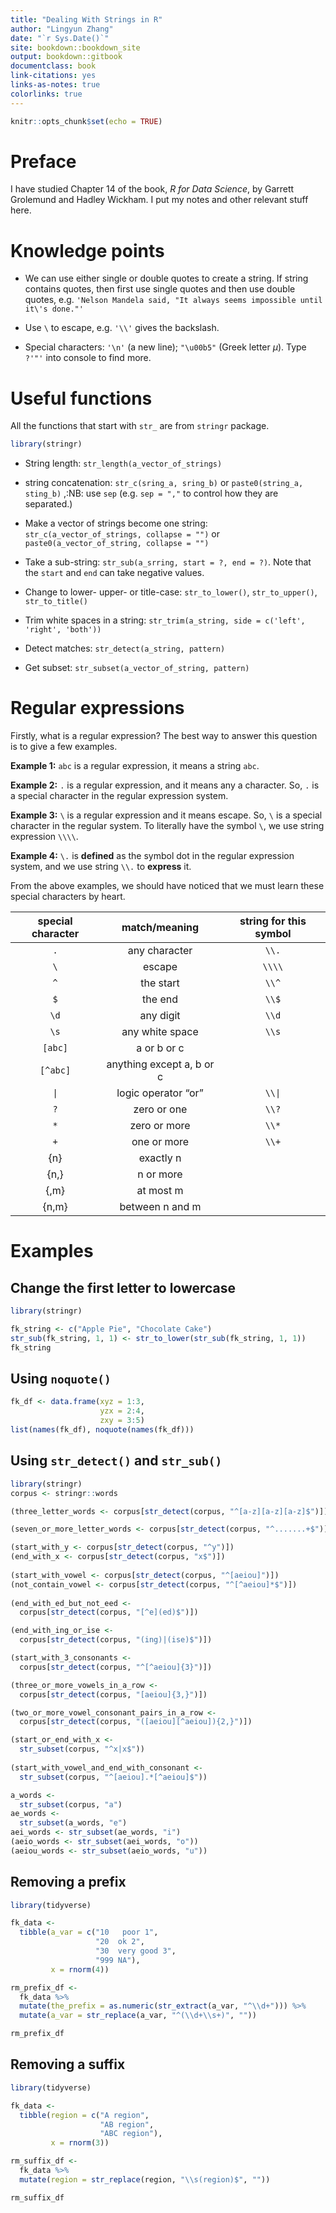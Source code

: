 ```yaml
--- 
title: "Dealing With Strings in R"
author: "Lingyun Zhang"
date: "`r Sys.Date()`"
site: bookdown::bookdown_site
output: bookdown::gitbook
documentclass: book
link-citations: yes
links-as-notes: true
colorlinks: true
---
```


```r
knitr::opts_chunk$set(echo = TRUE)
```

# Preface {-}

I have studied Chapter 14 of the book, *R for Data Science*, by Garrett Grolemund and Hadley Wickham. I put my notes and other relevant stuff here. 

# Knowledge points

- We can use either single or double quotes to create a string. If string contains quotes, then first use single quotes and then use double quotes, e.g. `'Nelson Mandela said, "It always seems impossible until it\'s done."'`

- Use `\` to escape, e.g. `'\\'` gives the backslash.

- Special characters: `'\n'` (a new line); `"\u00b5"` (Greek letter $\mu$). Type `?'"'` into console to find more.

# Useful functions

All the functions that start with `str_` are from `stringr` package.

```r
library(stringr)
```

- String length: `str_length(a_vector_of_strings)`

- string concatenation: `str_c(sring_a, sring_b)` or `paste0(string_a, sting_b)` ,:NB: use `sep` (e.g. `sep = ","` to control how they are separated.)

- Make a vector of strings become one string: `str_c(a_vector_of_strings, collapse = "")`  or `paste0(a_vector_of_string, collapse = "")`

- Take a sub-string: `str_sub(a_srring, start = ?, end = ?)`. Note that the `start` and `end` can take negative values.

- Change to lower- upper- or title-case: `str_to_lower()`, `str_to_upper()`, `str_to_title()`

- Trim white spaces in a string: `str_trim(a_string, side = c('left', 'right', 'both'))`

- Detect matches: `str_detect(a_string, pattern)`

- Get subset: `str_subset(a_vector_of_string, pattern)`

# Regular expressions

Firstly, what is a regular expression? The best way to answer this question is to give a few examples. 

**Example 1:** `abc` is a regular expression, it means a string `abc`. 

**Example 2:** `.` is a regular expression, and it means any a character. So, `.` is a special character in the regular expression system.

**Example 3:** `\` is a regular expression and it means escape. So, `\` is a special character in the regular system. To literally have the symbol `\`, we use string expression `\\\\`.


**Example 4:** `\.` is **defined** as the symbol dot in the regular expression system, and we use string `\\.` to **express** it.


From the above examples, we should have noticed that we must learn these special characters by heart.

special character   | match/meaning   | string for this symbol
:------------------:|:-------:|:---------------------:
`.`                   | any character | `\\.`
`\`                   | escape  | `\\\\`
`^`                   | the start | `\\^`
`$`                   | the end   | `\\$`
`\d`                    | any digit | `\\d`
`\s`                    | any white space | `\\s`
`[abc]`                 | a or b or c |
`[^abc]`                | anything except a, b or c |
`|`                     | logic operator "or" | `\\|`
`?`                     | zero or one  | `\\?`
`*`                     | zero or more |  `\\*`
`+`                      | one or more |  `\\+`
{n}                      | exactly n   |
{n,}                     | n or more   |
{,m}                     | at most m   |
{n,m}                    | between n and m |




# Examples

## Change the first letter to lowercase {-}

```r
library(stringr)

fk_string <- c("Apple Pie", "Chocolate Cake")
str_sub(fk_string, 1, 1) <- str_to_lower(str_sub(fk_string, 1, 1)) 
fk_string
```

## Using `noquote()` {-}

```r
fk_df <- data.frame(xyz = 1:3,
                    yzx = 2:4,
                    zxy = 3:5)
list(names(fk_df), noquote(names(fk_df)))
```

## Using `str_detect()` and `str_sub()` {-}

```r
library(stringr)
corpus <- stringr::words

(three_letter_words <- corpus[str_detect(corpus, "^[a-z][a-z][a-z]$")])

(seven_or_more_letter_words <- corpus[str_detect(corpus, "^.......+$")])

(start_with_y <- corpus[str_detect(corpus, "^y")])
(end_with_x <- corpus[str_detect(corpus, "x$")])
 
(start_with_vowel <- corpus[str_detect(corpus, "^[aeiou]")])
(not_contain_vowel <- corpus[str_detect(corpus, "^[^aeiou]*$")])
 
(end_with_ed_but_not_eed <-
  corpus[str_detect(corpus, "[^e](ed)$")])

(end_with_ing_or_ise <-
  corpus[str_detect(corpus, "(ing)|(ise)$")])

(start_with_3_consonants <-
  corpus[str_detect(corpus, "^[^aeiou]{3}")])

(three_or_more_vowels_in_a_row <-
  corpus[str_detect(corpus, "[aeiou]{3,}")])

(two_or_more_vowel_consonant_pairs_in_a_row <-
  corpus[str_detect(corpus, "([aeiou][^aeiou]){2,}")])

(start_or_end_with_x <-
  str_subset(corpus, "^x|x$"))
 
(start_with_vowel_and_end_with_consonant <-
  str_subset(corpus, "^[aeiou].*[^aeiou]$"))

a_words <-
  str_subset(corpus, "a")
ae_words <-
  str_subset(a_words, "e")
aei_words <- str_subset(ae_words, "i")
(aeio_words <- str_subset(aei_words, "o"))
(aeiou_words <- str_subset(aeio_words, "u"))


```

## Removing a prefix {-}

```r
library(tidyverse)

fk_data <- 
  tibble(a_var = c("10   poor 1", 
                   "20  ok 2", 
                   "30  very good 3",
                   "999 NA"),
         x = rnorm(4))

rm_prefix_df <- 
  fk_data %>% 
  mutate(the_prefix = as.numeric(str_extract(a_var, "^\\d+"))) %>% 
  mutate(a_var = str_replace(a_var, "^(\\d+\\s+)", ""))

rm_prefix_df
```


## Removing a suffix {-}

```r
library(tidyverse)

fk_data <- 
  tibble(region = c("A region", 
                    "AB region", 
                    "ABC region"),
         x = rnorm(3))

rm_suffix_df <- 
  fk_data %>% 
  mutate(region = str_replace(region, "\\s(region)$", ""))

rm_suffix_df
```

